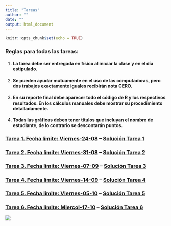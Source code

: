 ```yaml
---
title: "Tareas"
author: ""
date: ""
output: html_document
---
```


```r
knitr::opts_chunk$set(echo = TRUE)
```

### Reglas para todas las tareas: 

1.  #### La tarea debe ser entregada en físico al iniciar la clase y en el día estipulado.
2.  #### Se pueden ayudar mutuamente en el uso de las computadoras, pero dos trabajos exactamente iguales recibirán nota CERO.
3.  #### En su reporte final debe aparecer todo el código de R y los respectivos resultados. En los cálculos manuales debe mostrar su procedimiento detalladamente.
4.  #### Todas las gráficas deben tener títulos que incluyan el nombre de estudiante, de lo contrario se descontarán puntos.

### [Tarea 1. Fecha límite: Viernes-24-08](https://didier-murillo.netlify.com/t1) -- [Solución Tarea 1](https://didier-murillo.netlify.com/st1)

### [Tarea 2. Fecha límite: Viernes-31-08](https://didier-murillo.netlify.com/t2) -- [Solución Tarea 2](https://didier-murillo.netlify.com/st2)

### [Tarea 3. Fecha límite: Viernes-07-09](https://didier-murillo.netlify.com/t3) -- [Solución Tarea 3](https://didier-murillo.netlify.com/st3)

### [Tarea 4. Fecha límite: Viernes-14-09](https://didier-murillo.netlify.com/t4) -- [Solución Tarea 4](https://didier-murillo.netlify.com/st4)

### [Tarea 5. Fecha límite: Viernes-05-10](https://didier-murillo.netlify.com/t5) -- [Solución Tarea 5](https://didier-murillo.netlify.com/st5)

### [Tarea 6. Fecha límite: Miercol-17-10](https://didier-murillo.netlify.com/t6) -- [Solución Tarea 6](https://didier-murillo.netlify.com/st6)


![](blanco.png)



